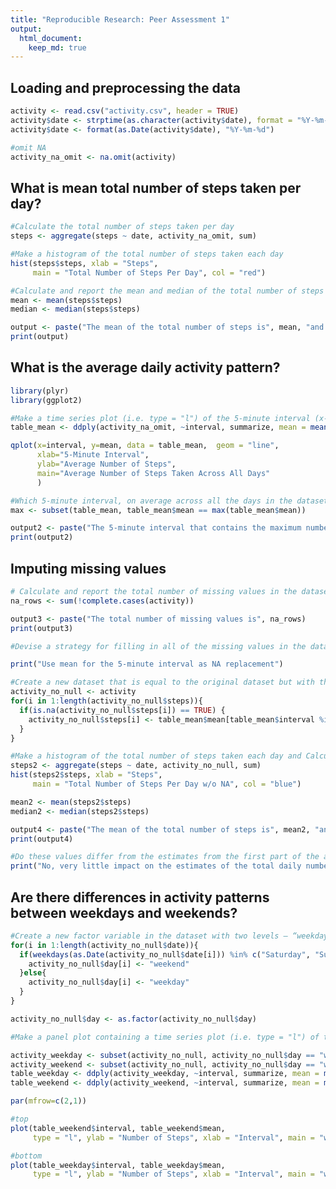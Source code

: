 ```yaml
---
title: "Reproducible Research: Peer Assessment 1"
output: 
  html_document:
    keep_md: true
---
```



## Loading and preprocessing the data
```r
activity <- read.csv("activity.csv", header = TRUE)
activity$date <- strptime(as.character(activity$date), format = "%Y-%m-%d") 
activity$date <- format(as.Date(activity$date), "%Y-%m-%d")

#omit NA
activity_na_omit <- na.omit(activity)
```

## What is mean total number of steps taken per day?
```r
#Calculate the total number of steps taken per day
steps <- aggregate(steps ~ date, activity_na_omit, sum)

#Make a histogram of the total number of steps taken each day
hist(steps$steps, xlab = "Steps",
     main = "Total Number of Steps Per Day", col = "red")

#Calculate and report the mean and median of the total number of steps taken per day
mean <- mean(steps$steps)
median <- median(steps$steps)

output <- paste("The mean of the total number of steps is", mean, "and the median is", median)
print(output)
```

## What is the average daily activity pattern?
```r
library(plyr)
library(ggplot2)

#Make a time series plot (i.e. type = "l") of the 5-minute interval (x-axis) and the average number of steps taken, averaged across all days (y-axis)
table_mean <- ddply(activity_na_omit, ~interval, summarize, mean = mean(steps))

qplot(x=interval, y=mean, data = table_mean,  geom = "line",
      xlab="5-Minute Interval",
      ylab="Average Number of Steps",
      main="Average Number of Steps Taken Across All Days"
      )

#Which 5-minute interval, on average across all the days in the dataset, contains the maximum number of steps?
max <- subset(table_mean, table_mean$mean == max(table_mean$mean))

output2 <- paste("The 5-minute interval that contains the maximum number of steps is", max$interval, "which has a mean of", max$mean)
print(output2)

```


## Imputing missing values

```r

# Calculate and report the total number of missing values in the dataset (i.e. the total number of rows with NAs)
na_rows <- sum(!complete.cases(activity))

output3 <- paste("The total number of missing values is", na_rows)
print(output3)

#Devise a strategy for filling in all of the missing values in the dataset. The strategy does not need to be sophisticated. For example, you could use the mean/median for that day, or the mean for that 5-minute interval, etc.

print("Use mean for the 5-minute interval as NA replacement")

#Create a new dataset that is equal to the original dataset but with the missing data filled in.
activity_no_null <- activity 
for(i in 1:length(activity_no_null$steps)){
  if(is.na(activity_no_null$steps[i]) == TRUE) {
    activity_no_null$steps[i] <- table_mean$mean[table_mean$interval %in% activity_no_null$interval[i]] 
  }
}

#Make a histogram of the total number of steps taken each day and Calculate and report the mean and median total number of steps taken per day. 
steps2 <- aggregate(steps ~ date, activity_no_null, sum)
hist(steps2$steps, xlab = "Steps",
     main = "Total Number of Steps Per Day w/o NA", col = "blue")

mean2 <- mean(steps2$steps)
median2 <- median(steps2$steps)

output4 <- paste("The mean of the total number of steps is", mean2, "and the median is", median2)
print(output4)

#Do these values differ from the estimates from the first part of the assignment? What is the impact of imputing missing data on the estimates of the total daily number of steps?
print("No, very little impact on the estimates of the total daily number of steps when imputing missing data")
```


## Are there differences in activity patterns between weekdays and weekends?
```r

#Create a new factor variable in the dataset with two levels – “weekday” and “weekend” indicating whether a given date is a weekday or weekend day.
for(i in 1:length(activity_no_null$date)){
  if(weekdays(as.Date(activity_no_null$date[i])) %in% c("Saturday", "Sunday")){
    activity_no_null$day[i] <- "weekend"
  }else{
    activity_no_null$day[i] <- "weekday"
  }
} 

activity_no_null$day <- as.factor(activity_no_null$day)

#Make a panel plot containing a time series plot (i.e. type = "l") of the 5-minute interval (x-axis) and the average number of steps taken, averaged across all weekday days or weekend days (y-axis). 

activity_weekday <- subset(activity_no_null, activity_no_null$day == "weekday")
activity_weekend <- subset(activity_no_null, activity_no_null$day == "weekend")
table_weekday <- ddply(activity_weekday, ~interval, summarize, mean = mean(steps))
table_weekend <- ddply(activity_weekend, ~interval, summarize, mean = mean(steps))

par(mfrow=c(2,1))

#top
plot(table_weekend$interval, table_weekend$mean, 
     type = "l", ylab = "Number of Steps", xlab = "Interval", main = "weekend")

#bottom
plot(table_weekday$interval, table_weekday$mean, 
     type = "l", ylab = "Number of Steps", xlab = "Interval", main = "weekday")

```

